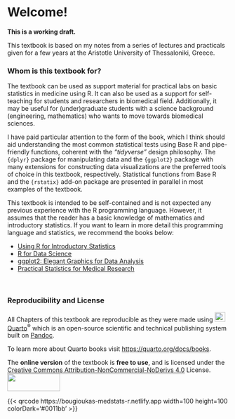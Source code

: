 # Welcome! {.unnumbered}

**This is a working draft.**

This textbook is based on my notes from a series of lectures and practicals given for a few years at the Aristotle University of Thessaloniki, Greece.

### Whom is this textbook for?

The textbook can be used as support material for practical labs on basic statistics in medicine using R. It can also be used as a support for self-teaching for students and researchers in biomedical field. Additionally, it may be useful for (under)graduate students with a science background (engineering, mathematics) who wants to move towards biomedical sciences.

I have paid particular attention to the form of the book, which I think should aid understanding the most common statistical tests using Base R and pipe-friendly functions, coherent with the *"tidyverse"* design philosophy. The `{dplyr}` package for manipulating data and the `{ggplot2}` package with many extensions for constructing data visualizations are the preferred tools of choice in this textbook, respectively. Statistical functions from Base R and the `{rstatix}` add-on package are presented in parallel in most examples of the textbook.

::: callout-tip
This textbook is intended to be self-contained and is not expected any previous experience with the R programming language. However, it assumes that the reader has a basic knowledge of mathematics and introductory statistics. If you want to learn in more detail this programming language and statistics, we recommend the books below:

-   [Using R for Introductory Statistics](https://www.routledge.com/Using-R-for-Introductory-Statistics/Verzani/p/book/9781466590731)
-   [R for Data Science](https://r4ds.had.co.nz/)
-   [ggplot2: Elegant Graphics for Data Analysis](https://ggplot2-book.org/)
-   [Practical Statistics for Medical Research](https://www.routledge.com/Practical-Statistics-for-Medical-Research/Altman/p/book/9780412276309)
:::

 

### Reproducibility and License

All Chapters of this textbook are reproducible as they were made using ![](images/quarto.png){width="24" height="22"} [Quarto](https://quarto.org/)^®^ which is an open-source scientific and technical publishing system built on [Pandoc](https://pandoc.org/).

To learn more about Quarto books visit <https://quarto.org/docs/books>.

The **online version** of the textbook is **free to use**, and is licensed under the [Creative Commons Attribution-NonCommercial-NoDerivs 4.0](https://creativecommons.org/licenses/by-nc-nd/4.0/) License. ![](images/license.png){width="120" height="40"}

{{< qrcode https://bougioukas-medstats-r.netlify.app width=100 height=100 colorDark='#0011bb' >}}
